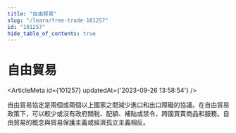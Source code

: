 ```yaml
---
title: "自由貿易"
slug: "/learn/free-trade-101257"
id: "101257"
hide_table_of_contents: true
---
```



# 自由貿易

<ArticleMeta id={101257} updatedAt={'2023-09-26 13:58:54'} />
<div className='border-solid border-b border-t-0 my-4 border-[var(--ifm-color-gray-300)]' />

自由貿易協定是兩個或兩個以上國家之間減少進口和出口障礙的協議。在自由貿易政策下，可以較少或沒有政府關税、配額、補貼或禁令，跨國買賣商品和服務。自由貿易的概念與貿易保護主義或經濟孤立主義相反。
